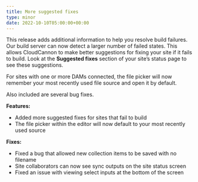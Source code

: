 ```yaml
---
title: More suggested fixes
type: minor
date: 2022-10-10T05:00:00+00:00
---
```

This release adds additional information to help you resolve build failures. Our build server can now detect a larger number of failed states. This allows CloudCannon to make better suggestions for fixing your site if it fails to build. Look at the **Suggested fixes** section of your site’s status page to see these suggestions.

For sites with one or more DAMs connected, the file picker will now remember your most recently used file source and open it by default.

Also included are several bug fixes.

**Features:**

* Added more suggested fixes for sites that fail to build
* The file picker within the editor will now default to your most recently used source

**Fixes:**

* Fixed a bug that allowed new collection items to be saved with no filename
* Site collaborators can now see sync outputs on the site status screen
* Fixed an issue with viewing select inputs at the bottom of the screen